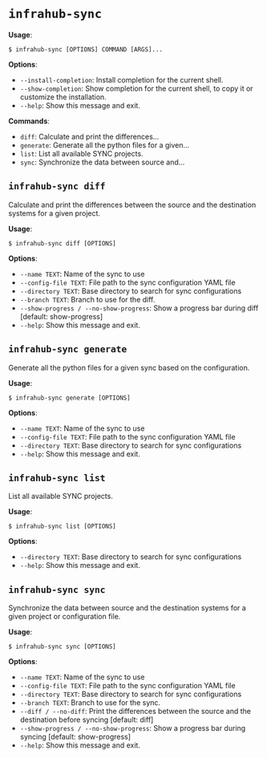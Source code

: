 # `infrahub-sync`

**Usage**:

```console
$ infrahub-sync [OPTIONS] COMMAND [ARGS]...
```

**Options**:

* `--install-completion`: Install completion for the current shell.
* `--show-completion`: Show completion for the current shell, to copy it or customize the installation.
* `--help`: Show this message and exit.

**Commands**:

* `diff`: Calculate and print the differences...
* `generate`: Generate all the python files for a given...
* `list`: List all available SYNC projects.
* `sync`: Synchronize the data between source and...

## `infrahub-sync diff`

Calculate and print the differences between the source and the destination systems for a given project.

**Usage**:

```console
$ infrahub-sync diff [OPTIONS]
```

**Options**:

* `--name TEXT`: Name of the sync to use
* `--config-file TEXT`: File path to the sync configuration YAML file
* `--directory TEXT`: Base directory to search for sync configurations
* `--branch TEXT`: Branch to use for the diff.
* `--show-progress / --no-show-progress`: Show a progress bar during diff  [default: show-progress]
* `--help`: Show this message and exit.

## `infrahub-sync generate`

Generate all the python files for a given sync based on the configuration.

**Usage**:

```console
$ infrahub-sync generate [OPTIONS]
```

**Options**:

* `--name TEXT`: Name of the sync to use
* `--config-file TEXT`: File path to the sync configuration YAML file
* `--directory TEXT`: Base directory to search for sync configurations
* `--help`: Show this message and exit.

## `infrahub-sync list`

List all available SYNC projects.

**Usage**:

```console
$ infrahub-sync list [OPTIONS]
```

**Options**:

* `--directory TEXT`: Base directory to search for sync configurations
* `--help`: Show this message and exit.

## `infrahub-sync sync`

Synchronize the data between source and the destination systems for a given project or configuration file.

**Usage**:

```console
$ infrahub-sync sync [OPTIONS]
```

**Options**:

* `--name TEXT`: Name of the sync to use
* `--config-file TEXT`: File path to the sync configuration YAML file
* `--directory TEXT`: Base directory to search for sync configurations
* `--branch TEXT`: Branch to use for the sync.
* `--diff / --no-diff`: Print the differences between the source and the destination before syncing  [default: diff]
* `--show-progress / --no-show-progress`: Show a progress bar during syncing  [default: show-progress]
* `--help`: Show this message and exit.
